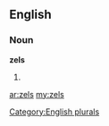 ==English==

===Noun===
'''zels'''

# {{plural of|[[zel]]}}

[[Category:English plurals]]

[[ar:zels]]
[[my:zels]]